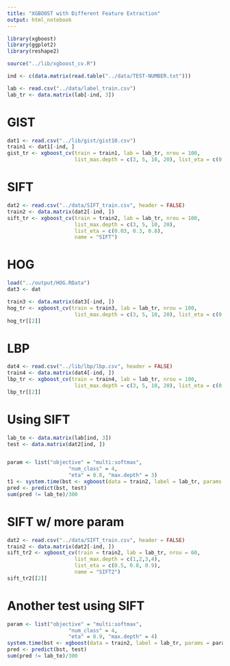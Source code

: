 ```yaml
---
title: "XGBOOST with Different Feature Extraction"
output: html_notebook
---
```


```r
library(xgboost)
library(ggplot2)
library(reshape2)

source("../lib/xgboost_cv.R")
```


```r
ind <- c(data.matrix(read.table("../data/TEST-NUMBER.txt")))

lab <- read.csv("../data/label_train.csv")
lab_tr <- data.matrix(lab[-ind, 3])
```


# GIST
```r
dat1 <- read.csv("../lib/gist/gist10.csv")
train1 <- dat1[-ind, ]
gist_tr <- xgboost_cv(train = train1, lab = lab_tr, nrou = 100, 
                      list_max.depth = c(3, 5, 10, 20), list_eta = c(0.03, 0.3, 0.8), name = "GIST")
```

# SIFT
```r
dat2 <- read.csv("../data/SIFT_train.csv", header = FALSE)
train2 <- data.matrix(dat2[-ind, ])
sift_tr <- xgboost_cv(train = train2, lab = lab_tr, nrou = 100, 
                      list_max.depth = c(3, 5, 10, 20), 
                      list_eta = c(0.03, 0.3, 0.8),
                      name = "SIFT")
```

# HOG
```r
load("../output/HOG.RData")
dat3 <- dat

train3 <- data.matrix(dat3[-ind, ])
hog_tr <- xgboost_cv(train = train3, lab = lab_tr, nrou = 100, 
                      list_max.depth = c(3, 5, 10, 20), list_eta = c(0.03, 0.3, 0.8), name = "HOG")
hog_tr[[2]]
```

# LBP
```r
dat4 <- read.csv("../lib/lbp/lbp.csv", header = FALSE)
train4 <- data.matrix(dat4[-ind, ])
lbp_tr <- xgboost_cv(train = train4, lab = lab_tr, nrou = 100, 
                      list_max.depth = c(3, 5, 10, 20), list_eta = c(0.03, 0.3, 0.8), name = "LBP")
lbp_tr[[2]]
```

# Using SIFT
```r
lab_te <- data.matrix(lab[ind, 3])
test <- data.matrix(dat2[ind, ])


param <- list("objective" = "multi:softmax",
                    "num_class" = 4,
                    "eta" = 0.8, "max.depth" = 3)
t1 <- system.time(bst <- xgboost(data = train2, label = lab_tr, params = param, nrounds = 40, verbose = 0))
pred <- predict(bst, test)
sum(pred != lab_te)/300

```

# SIFT w/ more param
```r
dat2 <- read.csv("../data/SIFT_train.csv", header = FALSE)
train2 <- data.matrix(dat2[-ind, ])
sift_tr2 <- xgboost_cv(train = train2, lab = lab_tr, nrou = 60, 
                      list_max.depth = c(1,2,3,4), 
                      list_eta = c(0.5, 0.8, 0.9),
                      name = "SIFT2")
sift_tr2[[2]]
```

# Another test using SIFT
```r
param <- list("objective" = "multi:softmax",
                    "num_class" = 4,
                    "eta" = 0.9, "max.depth" = 4)
system.time(bst <- xgboost(data = train2, label = lab_tr, params = param, nrounds = 35, verbose = 0))
pred <- predict(bst, test)
sum(pred != lab_te)/300
```

